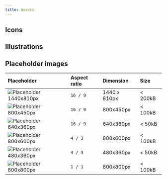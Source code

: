```yaml
---
title: Assets
---
```



## Icons

<BGIcons />

## Illustrations

<BGIllustrations />

## Placeholder images

| Placeholder | Aspect ratio | Dimension | Size |
| :---- | :-------- | :---------- | :--- |
| ![Placeholder 1440x810px](/placeholder-16x9-1440x810px.jpg) | `16 / 9` | 1440 x 810px | < 200kB |
| ![Placeholder 800x450px](/placeholder-16x9-800x450px.jpg) | `16 / 9` | 800x450px | < 100kB |
| ![Placeholder 640x360px](/placeholder-16x9-640x360px.jpg) | `16 / 9` | 640x360px | < 50kB |
| ![Placeholder 800x600px](/placeholder-4x3-800x600px.jpg) | `4 / 3`  | 800x600px  | < 100kB |
| ![Placeholder 480x360px](/placeholder-4x3-480x360px.jpg) | `4 / 3` | 480x360px |  < 50kB |
| ![Placeholder 800x800px](/placeholder-1x1-800x800px.jpg) | `1 / 1`  | 800x800px  | < 100kB |